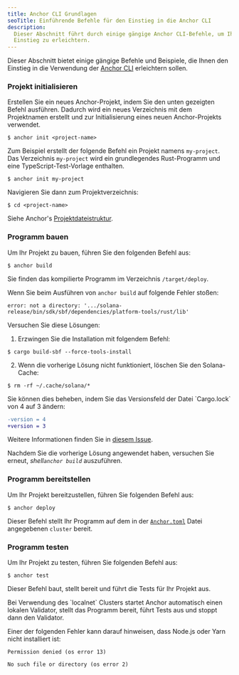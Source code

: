 ```yaml
---
title: Anchor CLI Grundlagen
seoTitle: Einführende Befehle für den Einstieg in die Anchor CLI
description:
  Dieser Abschnitt führt durch einige gängige Anchor CLI-Befehle, um Ihnen den
  Einstieg zu erleichtern.
---
```


Dieser Abschnitt bietet einige gängige Befehle und Beispiele, die Ihnen den
Einstieg in die Verwendung der [Anchor CLI](https://www.anchor-lang.com/docs)
erleichtern sollen.

<Steps>
<Step>

### Projekt initialisieren

Erstellen Sie ein neues Anchor-Projekt, indem Sie den unten gezeigten Befehl
ausführen. Dadurch wird ein neues Verzeichnis mit dem Projektnamen erstellt und
zur Initialisierung eines neuen Anchor-Projekts verwendet.

```terminal
$ anchor init <project-name>
```

Zum Beispiel erstellt der folgende Befehl ein Projekt namens `my-project`. Das
Verzeichnis `my-project` wird ein grundlegendes Rust-Programm und eine
TypeScript-Test-Vorlage enthalten.

```terminal
$ anchor init my-project
```

Navigieren Sie dann zum Projektverzeichnis:

```terminal
$ cd <project-name>
```

Siehe Anchor's
[Projektdateistruktur](https://www.anchor-lang.com/docs/quickstart/local#project-file-structure).

</Step>
<Step>

### Programm bauen

Um Ihr Projekt zu bauen, führen Sie den folgenden Befehl aus:

```terminal
$ anchor build
```

Sie finden das kompilierte Programm im Verzeichnis `/target/deploy`.

<Callout type="warn">

Wenn Sie beim Ausführen von `anchor build` auf folgende Fehler stoßen:

<Accordions>
<Accordion title="error: not a directory">

```
error: not a directory: '.../solana-release/bin/sdk/sbf/dependencies/platform-tools/rust/lib'
```

Versuchen Sie diese Lösungen:

1. Erzwingen Sie die Installation mit folgendem Befehl:

```terminal
$ cargo build-sbf --force-tools-install
```

2. Wenn die vorherige Lösung nicht funktioniert, löschen Sie den Solana-Cache:

```terminal
$ rm -rf ~/.cache/solana/*
```

</Accordion>

<Accordion title="lock file version 4 requires `-Znext-lockfile-bump">
Sie können dies beheben, indem Sie das Versionsfeld der Datei `Cargo.lock` von 4 auf 3 ändern:

```diff title="Cargo.lock"
-version = 4
+version = 3
```

Weitere Informationen finden Sie in
[diesem Issue](https://github.com/solana-foundation/anchor/issues/3392).

</Accordion>

</Accordions>

Nachdem Sie die vorherige Lösung angewendet haben, versuchen Sie erneut,
_shell`anchor build`_ auszuführen.

</Callout>

</Step>
<Step>

### Programm bereitstellen

Um Ihr Projekt bereitzustellen, führen Sie folgenden Befehl aus:

```terminal
$ anchor deploy
```

Dieser Befehl stellt Ihr Programm auf dem in der
[`Anchor.toml`](https://www.anchor-lang.com/docs/references/anchor-toml) Datei
angegebenen `cluster` bereit.

</Step>
<Step>

### Programm testen

Um Ihr Projekt zu testen, führen Sie folgenden Befehl aus:

```terminal
$ anchor test
```

Dieser Befehl baut, stellt bereit und führt die Tests für Ihr Projekt aus.

<Callout>
  Bei Verwendung des `localnet` Clusters startet Anchor automatisch einen
  lokalen Validator, stellt das Programm bereit, führt Tests aus und stoppt dann
  den Validator.
</Callout>

<Callout type="warn">

Einer der folgenden Fehler kann darauf hinweisen, dass Node.js oder Yarn nicht
installiert ist:

```
Permission denied (os error 13)
```

```
No such file or directory (os error 2)
```

</Callout>

</Step>
</Steps>
